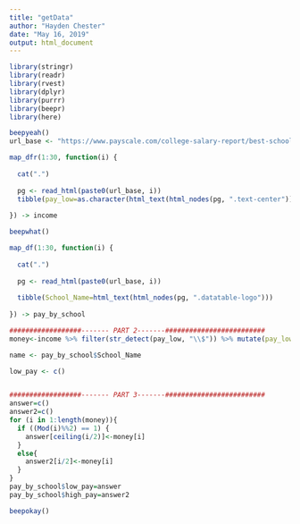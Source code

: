 ```yaml
---
title: "getData"
author: "Hayden Chester"
date: "May 16, 2019"
output: html_document
---
```


```r
library(stringr)
library(readr)
library(rvest)
library(dplyr) 
library(purrr)
library(beepr)
library(here)
```

```r
beepyeah()
url_base <- "https://www.payscale.com/college-salary-report/best-schools-by-majors/computer-science/"

map_dfr(1:30, function(i) {
  
  cat(".")
  
  pg <- read_html(paste0(url_base, i))
  tibble(pay_low=as.character(html_text(html_nodes(pg, ".text-center"))))
  
}) -> income

beepwhat()

map_df(1:30, function(i) {
  
  cat(".")
  
  pg <- read_html(paste0(url_base, i))
  
  tibble(School_Name=html_text(html_nodes(pg, ".datatable-logo")))
  
}) -> pay_by_school

##################------- PART 2-------#########################
money<-income %>% filter(str_detect(pay_low, "\\$")) %>% mutate(pay_low=parse_number(as.character(pay_low))) %>% pull(pay_low)

name <- pay_by_school$School_Name

low_pay <- c()


##################------- PART 3-------#########################
answer=c()
answer2=c()
for (i in 1:length(money)){
  if ((Mod(i)%%2) == 1) {
    answer[ceiling(i/2)]<-money[i]
  }
  else{
    answer2[i/2]<-money[i]
  }
}
pay_by_school$low_pay=answer
pay_by_school$high_pay=answer2

beepokay()
```
